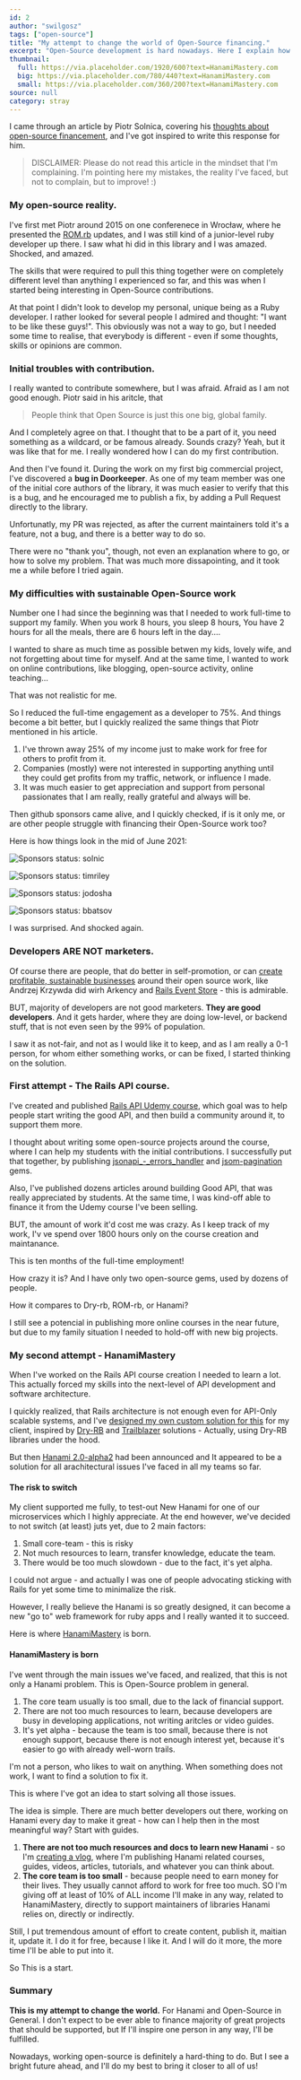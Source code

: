 ```yaml
---
id: 2
author: "swilgosz"
tags: ["open-source"]
title: "My attempt to change the world of Open-Source financing."
excerpt: "Open-Source development is hard nowadays. Here I explain how I want to make it easier."
thumbnail:
  full: https://via.placeholder.com/1920/600?text=HanamiMastery.com
  big: https://via.placeholder.com/780/440?text=HanamiMastery.com
  small: https://via.placeholder.com/360/200?text=HanamiMastery.com
source: null
category: stray
---
```


I came through an article by Piotr Solnica, covering his [thoughts about open-source financement](https://solnic.codes/2021/06/04/10-years-of-open-source/), and I've got inspired to write this response for him.

> DISCLAIMER: Please do not read this article in the mindset that I'm complaining. I'm pointing here my mistakes, the reality I've faced, but not to complain, but to improve! :)

### My open-source reality.

I've first met Piotr around 2015 on one conferenece in Wrocław, where he presented the [ROM.rb](rom-rb.org) updates, and I was still kind of a junior-level ruby developer up there. I saw what hi did in this library and I was amazed. Shocked, and amazed.

The skills that were required to pull this thing together were on completely different level than anything I experienced so far, and this was when I started being interesting in Open-Source contributions.

At that point I didn't look to develop my personal, unique being as a Ruby developer. I rather looked for several people I admired and thought: "I want to be like these guys!". This obviously was not a way to go, but I needed some time to realise, that everybody is different - even if some thoughts, skills or opinions are common.

### Initial troubles with contribution.

I really wanted to contribute somewhere, but I was afraid. Afraid as I am not good enough. Piotr said in his aritcle, that

> People think that Open Source is just this one big, global family.

And I completely agree on that. I thought that to be a part of it, you need something as a wildcard, or be famous already. Sounds crazy? Yeah, but it was like that for me. I really wondered how I can do my first contribution.

And then I've found it. During the work on my first big commercial project, I've discovered a **bug in Doorkeeper**. As one of my team member was one of the initial core authors of the library, it was much easier to verify that this is a bug, and he encouraged me to publish a fix, by adding a Pull Request directly to the library.

Unfortunatly, my PR was rejected, as after the current maintainers told it's a feature, not a bug, and there is a better way to do so.

There were no "thank you", though, not even an explanation where to go, or how to solve my problem. That was much more dissapointing, and it took me a while before I tried again.

### My difficulties with sustainable Open-Source work

Number one I had since the beginning was that I needed to work full-time to support my family. When you work 8 hours, you sleep 8 hours, You have 2 hours for all the meals, there are 6 hours left in the day....

I wanted to share as much time as possible betwen my kids, lovely wife, and not forgetting about time for myself. And at the same time, I wanted to work on online contributions, like blogging, open-source activity, online teaching...

That was not realistic for me.

So I reduced the full-time engagement as a developer to 75%. And things become a bit better, but I quickly realized the same things that Piotr mentioned in his article.

1. I've thrown away 25% of my income just to make work for free for others to profit from it.
2. Companies (mostly) were not interested in supporting anything until they could get profits from my traffic, network, or influence I made.
3. It was much easier to get appreciation and support from personal passionates that I am really, really grateful and always will be.

Then github sponsors came alive, and I quickly checked, if is it only me, or are other people struggle with financing their Open-Source work too?

Here is how things look in the mid of June 2021:

![Sponsors status: solnic](/images/articles/hanamimastery-origins/solnic-sponsors-2021.png)

![Sponsors status: timriley](/images/articles/hanamimastery-origins/timriley-sponsors-2021.png)

![Sponsors status: jodosha](/images/articles/hanamimastery-origins/jodosha-sponsors-2021.png)

![Sponsors status: bbatsov](/images/articles/bbatsov-sponsors-2021.png)

I was surprised. And shocked again.

### Developers ARE NOT marketers.

Of course there are people, that do better in self-promotion, or can [create profitable, sustainable businesses](https://courses.arkademy.dev/) around their open source work, like Andrzej Krzywda did wirh Arkency and [Rails Event Store](https://railseventstore.org/) - this is admirable.

BUT, majority of developers are not good marketers. **They are good developers**. And it gets harder, where they are doing low-level, or backend stuff, that is not even seen by the 99% of population.

I saw it as not-fair, and not as I would like it to keep, and as I am really a 0-1 person, for whom either something works, or can be fixed, I started thinking on the solution.

### First attempt - The Rails API course.

I've created and published [Rails API Udemy course](https://www.udemy.com/course/ruby-on-rails-api-the-complete-guide/), which goal was to help people start writing the good API, and then build a community around it, to support them more.

I thought about writing some open-source projects around the course, where I can help my students with the initial contributions. I successfully put that together, by publishing [jsonapi_-_errors_handler](https://github.com/driggl/jsonapi_errors_handler) and [jsom-pagination](https://github.com/useo-pl/jsom-pagination) gems.

Also, I've published dozens articles around building Good API, that was really appreciated by students. At the same time, I was kind-off able to finance it from the Udemy course I've been selling.

BUT, the amount of work it'd cost me was crazy. As I keep track of my work, I'v ve spend over 1800 hours only on the course creation and maintanance.

This is ten months of the full-time employment!

How crazy it is? And I have only two open-source gems, used by dozens of people.

How it compares to Dry-rb, ROM-rb, or Hanami?

I still see a potencial in publishing more online courses in the near future, but due to my family situation I needed to hold-off with new big projects.

### My second attempt - HanamiMastery

When I've worked on the Rails API course creation I needed to learn a lot. This actually forced my skills into the next-level of API development and software architecture.

I quickly realized, that Rails architecture is not enough even for API-Only scalable systems, and I've [designed my own custom solution for this](https://driggl.com/blog/a/cars-api-endpoints-in-rails-applications) for my client, inspired by [Dry-RB](https://dry-rb.org/gems) and [Trailblazer](https://trailblazer.to/2.1/docs/trailblazer.html) solutions - Actually, using Dry-RB libraries under the hood.


But then [Hanami 2.0-alpha2](https://hanamirb.org/blog/2021/05/04/announcing-hanami-200alpha2/) had been announced and It appeared to be a solution for all arachitectural issues I've faced in all my teams so far.

#### The risk to switch

My client supported me fully, to test-out New Hanami for one of our microservices which I highly appreciate. At the end however, we've decided to not switch (at least) juts yet, due to 2 main factors:

1. Small core-team - this is risky
2. Not much resources to learn, transfer knowledge, educate the team.
3. There would be too much slowdown - due to the fact, it's yet alpha.

I could not argue - and actually I was one of people advocating sticking with Rails for yet some time to minimalize the risk.

However, I really believe the Hanami is so greatly designed, it can become a new "go to" web framework for ruby apps and I really wanted it to succeed.

Here is where [HanamiMastery](https://hanamimastery.com) is born.

#### HanamiMastery is born

I've went through the main issues we've faced, and realized, that this is not only a Hanami problem. This is Open-Source problem in general.

1. The core team usually is too small, due to the lack of financial support.
2. There are not too much resources to learn, because developers are busy in developing applications, not writing aritcles or video guides.
3. It's yet alpha - because the team is too small, because there is not enough support, because there is not enough interest yet, because it's easier to go with already well-worn trails.

I'm not a person, who likes to wait on anything. When something does not work, I want to find a solution to fix it.

This is where I've got an idea to start solving all those issues.

The idea is simple. There are much better developers out there, working on Hanami every day to make it great - how can I help then in the most meaningful way? Start with guides.

1. **There are not too much resources and docs to learn new Hanami** - so I'm [creating a vlog](https://www.youtube.com/channel/UC4Z5nwSfZrUO4NI_n9SY3uQ), where I'm publishing Hanami related courses, guides, videos, articles, tutorials, and whatever you can think about.
2. **The core team is too small** - because people need to earn money for their lives. They usually cannot afford to work for free too much. SO I'm giving off at least of 10% of ALL income I'll make in any way, related to HanamiMastery, directly to support maintainers of libraries Hanami relies on, directly or indirectly.

Still, I put tremendous amount of effort to create content, publish it, maitian it, update it. I do it for free, because I like it. And I will do it more, the more time I'll be able to put into it.

So This is a start.

### Summary

**This is my attempt to change the world.** For Hanami and Open-Source in General. I don't expect to be ever able to finance majority of great projects that should be supported, but If I'll inspire one person in any way, I'll be fulfilled.

Nowadays, working open-source is definitely a hard-thing to do. But I see a bright future ahead, and I'll do my best to bring it closer to all of us!
